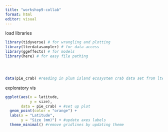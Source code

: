```yaml
---
title: "workshop9-collab"
format: html
editor: visual
---
```


load libraries

```r

library(tidyverse) # for wrangling and plotting
library(lterdatasampler) # for data access
library(ggeffects) # for models
library(here) # for easy file pathing





```

```r
data(pie_crab) #reading in plum island ecosystem crab data set from lterdatasampler package
```

exploratory vis

```r
ggplot(aes(x = latitude,
           y = size),
       data = pie_crab) + #set up plot
  geom_point(color = "orange") +
  labs(x = "Latitude",
       y = "Size (mm)") + #update axes labels
  theme_minimal() #remove gridlines by updating theme

```
